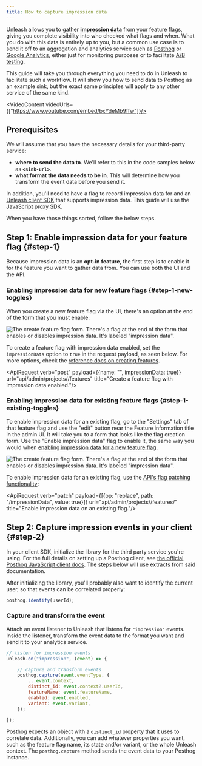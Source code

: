 ```yaml
---
title: How to capture impression data
---
```


Unleash allows you to gather [**impression data**](../reference/impression-data.md) from your feature flags, giving you complete visibility into who checked what flags and when. What you do with this data is entirely up to you, but a common use case is to send it off to an aggregation and analytics service such as [Posthog](https://posthog.com/) or [Google Analytics](https://analytics.google.com/), either just for monitoring purposes or to facilitate [A/B testing](../topics/a-b-testing.md).

This guide will take you through everything you need to do in Unleash to facilitate such a workflow. It will show you how to send data to Posthog as an example sink, but the exact same principles will apply to any other service of the same kind.

<VideoContent videoUrls={["https://www.youtube.com/embed/bxYdeMb9ffw"]}/>

## Prerequisites

We will assume that you have the necessary details for your third-party service:

- **where to send the data to**. We'll refer to this in the code samples below as **`<sink-url>`**.
- **what format the data needs to be in**. This will determine how you transform the event data before you send it.

In addition, you'll need to have a flag to record impression data for and an [Unleash client SDK](../reference/sdks/index.md) that supports impression data. This guide will use the [JavaScript proxy SDK](/docs/generated/sdks/client-side/javascript-browser.md).

When you have those things sorted, follow the below steps.

## Step 1: Enable impression data for your feature flag {#step-1}

Because impression data is an **opt-in feature**, the first step is to enable it for the feature you want to gather data from. You can use both the UI and the API.

### Enabling impression data for new feature flags {#step-1-new-toggles}

When you create a new feature flag via the UI, there's an option at the end of the form that you must enable:

![The create feature flag form. There's a flag at the end of the form that enables or disables impression data. It's labeled "impression data".](/img/enable-impression-data.png)

To create a feature flag with impression data enabled, set the `impressionData` option to `true` in the request payload, as seen below. For more options, check the [reference docs on creating features](/reference/api/legacy/unleash/admin/features-v2.md#create-toggle).

<ApiRequest verb="post" payload={{name: "<feature-flag-name>", impressionData: true}} url="api/admin/projects/<project-id>/features" title="Create a feature flag with impression data enabled."/>

### Enabling impression data for existing feature flags {#step-1-existing-toggles}

To enable impression data for an existing flag, go to the "Settings" tab of that feature flag and use the "edit" button near the Feature information title in the admin UI. It will take you to a form that looks like the flag creation form. Use the "Enable impression data" flag to enable it, the same way you would when [enabling impression data for a new feature flag](#step-1-new-toggles).

![The create feature flag form. There's a flag at the end of the form that enables or disables impression data. It's labeled "impression data".](/img/enable-impression-data-existing-toggle.png)

To enable impression data for an existing flag, use the [API's flag patching functionality](/reference/api/legacy/unleash/admin/features-v2.md#patch-toggle):

<ApiRequest verb="patch" payload={[{op: "replace", path: "/impressionData", value: true}]} url="api/admin/projects/<project-id>/features/<feature-flag-name>" title="Enable impression data on an existing flag."/>


## Step 2: Capture impression events in your client {#step-2}

In your client SDK, initialize the library for the third party service you're using.
For the full details on setting up a Posthog client, see [the official Posthog JavaScript client docs](https://posthog.com/docs/integrate/client/js).
The steps below will use extracts from said documentation.

After initializing the library, you'll probably also want to identify the current user, so that events can be correlated properly:

``` js title="Identify the user."
posthog.identify(userId);
```

### Capture and transform the event

Attach an event listener to Unleash that listens for `"impression"` events. Inside the listener, transform the event data to the format you want and send it to your analytics service.

``` js title="Capture, transform, and send impression data."
// listen for impression events
unleash.on("impression", (event) => {

    // capture and transform events
    posthog.capture(event.eventType, {
        ...event.context,
        distinct_id: event.context?.userId,
        featureName: event.featureName,
        enabled: event.enabled,
        variant: event.variant,
    });

});
```

Posthog expects an object with a `distinct_id` property that it uses to correlate data.
Additionally, you can add whatever properties you want, such as the feature flag name, its state and/or variant, or the whole Unleash context.
The `posthog.capture` method sends the event data to your Posthog instance.

